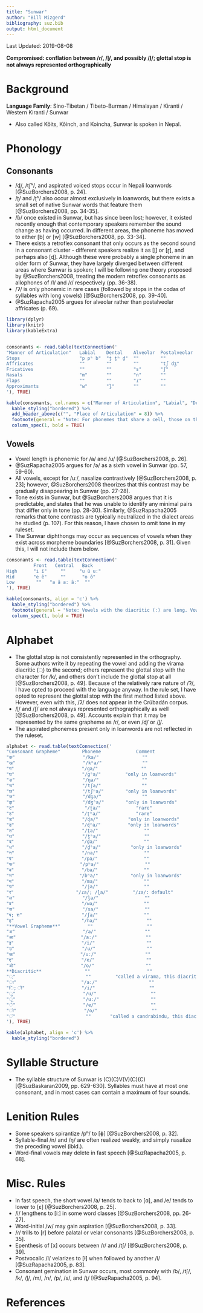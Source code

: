 ```yaml
---
title: "Sunwar"
author: "Bill Mizgerd"
bibliography: suz.bib
output: html_document
---
```


Last Updated: 2019-08-08

**Compromised: conflation between /ɾ/, /ɭ/, and possibly /l̪/; glottal stop is not always represented orthographically**

# Background

**Language Family**: Sino-Tibetan / Tibeto-Burman / Himalayan / Kiranti / Western Kiranti / Sunwar

* Also called Kõits, Kõinch, and Koincha, Sunwar is spoken in Nepal.

# Phonology

## Consonants

* /ɖ/, /tʃʰ/, and aspirated voiced stops occur in Nepali loanwords [@SuzBorchers2008, p. 24].
* /ʈ/ and /ʈʰ/ also occur almost exclusively in loanwords, but there exists a small set of native Sunwar words that feature them [@SuzBorchers2008, pp. 34-35].
* /ɓ/ once existed in Sunwar, but has since been lost; however, it existed recently enough that contemporary speakers remember the sound change as having occurred. In different areas, the phoneme has moved to either [b] or [w] [@SuzBorchers2008, pp. 33-34].
* There exists a retroflex consonant that only occurs as the second sound in a consonant cluster - different speakers realize it as [ɭ] or [ɽ], and perhaps also [ɖ]. Although these were probably a single phoneme in an older form of Sunwar, they have largely diverged between different areas where Sunwar is spoken; I will be following one theory proposed by @SuzBorchers2008, treating the modern retroflex consonants as allophones of /l/ and /ɾ/ respectively (pp. 36-38).
* /ʔ/ is only phonemic in rare cases (followed by stops in the codas of syllables with long vowels) [@SuzBorchers2008, pp. 39-40].
* @SuzRapacha2005 argues for alveolar rather than postalveolar affricates (p. 69).

```r

library(dplyr)
library(knitr)
library(kableExtra)


consonants <- read.table(textConnection('
"Manner of Articulation"   Labial    Dental    Alveolar  Postalveolar  Retroflex  Palatal  Velar      Glottal
Stops                      "p pʰ b"  "t̪ t̪ʰ d̪"  ""        ""            "ʈ ʈʰ"     ""       "k kʰ ɡ"   "ʔ"
Affricates                 ""        ""        ""        "tʃ dʒ"       ""         ""       ""         ""
Fricatives                 ""        ""        "s"       "ʃ"           ""         ""       ""         "h"
Nasals                     "m"       ""        "n"       ""            ""         ""       "ŋ"        ""
Flaps                      ""        ""        "ɾ"       ""            ""         ""       ""         ""
Approximants               "w"       "l̪"       ""        ""            "ɭ"        "j"      ""         ""
'), TRUE)

kable(consonants, col.names = c("Manner of Articulation", "Labial", "Dental", "Alveolar", "Postalveolar", "Retroflex", "Palatal", "Velar", "Glottal"), align = 'c') %>%
  kable_styling("bordered") %>%
  add_header_above(c("", "Place of Articulation" = 8)) %>%
  footnote(general = "Note: For phonemes that share a cell, those on the left are voiceless and those on the right are voiced. Where three phonemes share a cell, they are ordered voiceless, aspirated, and voiced.", general_title = "") %>%
  column_spec(1, bold = TRUE)
```

## Vowels

* Vowel length is phonemic for /a/ and /u/ [@SuzBorchers2008, p. 26].
* @SuzRapacha2005 argues for /ə/ as a sixth vowel in Sunwar (pp. 57, 59-60).
* All vowels, except for /uː/, nasalize contrastively [@SuzBorchers2008, p. 23]; however, @SuzBorchers2008 theorizes that this contrast may be gradually disappearing in Sunwar (pp. 27-28).
* Tone exists in Sunwar, but @SuzBorchers2008 argues that it is predictable, and states that he was unable to identify any minimal pairs that differ only in tone (pp. 28-30). Similarly, @SuzRapacha2005 remarks that tone contrasts are typically neutralized in the dialect areas he studied (p. 107). For this reason, I have chosen to omit tone in my ruleset.
* The Sunwar diphthongs may occur as sequences of vowels when they exist across morpheme boundaries [@SuzBorchers2008, p. 31]. Given this, I will not include them below.

```r
consonants <- read.table(textConnection('
          Front   Central   Back
High      "i ĩ"     ""     "u ũ uː"
Mid       "e ẽ"     ""      "o õ"
Low        ""   "a ã aː ãː"  ""
'), TRUE)

kable(consonants, align = 'c') %>%
  kable_styling("bordered") %>%
  footnote(general = "Note: Vowels with the diacritic (ː) are long. Vowels with the diacritic (◌̃) are nasal.", general_title = "") %>%
  column_spec(1, bold = TRUE)
```

# Alphabet

* The glottal stop is not consistently represented in the orthography. Some authors write it by repeating the vowel and adding the virama diacritic (्) to the second; others represent the glottal stop with the character for /k/, and others don't include the glottal stop at all [@SuzBorchers2008, p. 49]. Because of the relatively rare nature of /ʔ/, I have opted to proceed with the language anyway. In the rule set, I have opted to represent the glottal stop with the first method listed above. However, even with this, /ʔ/ does not appear in the Crúbadán corpus.
* /ɭ/ and /ʃ/ are not always represented orthographically as well [@SuzBorchers2008, p. 49]. Accounts explain that it may be represented by the same grapheme as /ɾ/, or even /ɖ/ or /l̪/.
* The aspirated phonemes present only in loanwords are not reflected in the ruleset.


```r

alphabet <- read.table(textConnection('
"Consonant Grapheme"        Phoneme             Comment
"क"                         "/ka/"                ""
"ख"                         "/kʰa/"               ""
"ग"                         "/ɡa/"                ""
"घ"                         "/ɡʱa/"         "only in loanwords"
"ङ"                         "/ŋa/"                ""
"च"                         "/tʃa/"               ""
"छ"                         "/tʃʰa/"        "only in loanwords"  
"ज"                         "/dʒa/"               ""
"झ"                         "/dʒʱa/"        "only in loanwords"  
"ट"                          "/ʈa/"             "rare"
"ठ"                         "/ʈʰa/"             "rare"  
"ड"                         "/ɖa/"           "only in loanwords"  
"ढ"                         "/ɖʱa/"          "only in loanwords"  
"त"                         "/t̪a/"                 ""
"थ"                         "/t̪ʰa/"                ""
"द"                         "/d̪a/"                 ""
"ध"                         "/d̪ʱa/"           "only in loanwords"   
"न"                         "/na/"                 ""
"प"                         "/pa/"                 ""
"फ"                        "/pʰa/"                 ""
"ब"                         "/ba/"                 ""
"भ"                        "/bʱa/"            "only in loanwords"  
"म"                         "/ma/"                 ""
"य"                         "/ja/"                 ""
"र"                       "/ɾa/; /ɭa/"         "/ɾa/: default"
"ल"                         "/l̪a/"                 ""
"व"                         "/wa/"                 ""
"स"                         "/sa/"                 ""
"ष; श"                      "/ʃa/"                 ""
"ह"                         "/ha/"                  ""
"**Vowel Grapheme**"          ""                    ""
"अ"                         "/a/"                  ""
"आ"                        "/aː/"                  ""
"इ"                         "/i/"                   ""
"उ"                         "/u/"                   ""
"ऊ"                        "/uː/"                  ""
"ए"                         "/e/"                   ""
"ओ"                        "/o/"                   ""
**Diacritic**                ""                     ""
"्"                          ""         "called a virama, this diacritic removes the inherent vowel or indicates a glottal stop when following duplicate vowels (see comment above)"
"ा"                        "/aː/"                   ""
"ि; ी"                     "/i/"                    ""
"ु"                         "/u/"                    ""
"ू"                         "/uː/"                   ""
"े"                         "/e/"                    ""
"ो"                         "/o/"                    ""
"ं"                          ""       "called a candrabindu, this diacritic marks nasalization of the preceding vowel"
'), TRUE)

kable(alphabet, align = 'c') %>%
  kable_styling("bordered")
```

# Syllable Structure

* The syllable structure of Sunwar is (C)(C)V(V)(C)(C) [@SuzBaskaran2009, pp. 629-630]. Syllables must have at most one consonant, and in most cases can contain a maximum of four sounds.

# Lenition Rules

* Some speakers spirantize /pʰ/ to [ɸ] [@SuzBorchers2008, p. 32].
* Syllable-final /n/ and /ŋ/ are often realized weakly, and simply nasalize the preceding vowel (ibid.).
* Word-final vowels may delete in fast speech [@SuzRapacha2005, p. 68].

# Misc. Rules

* In fast speech, the short vowel /a/ tends to back to [ɑ], and /e/ tends to lower to [ɛ] [@SuzBorchers2008, p. 25].
* /i/ lengthens to [iː] in some word classes [@SuzBorchers2008, pp. 26-27].
* Word-initial /w/ may gain aspiration [@SuzBorchers2008, p. 33].
* /ɾ/ trills to [r] before palatal or velar consonants [@SuzBorchers2008, p. 35].
* Epenthesis of [x] occurs between /ɾ/ and /tʃ/ [@SuzBorchers2008, p. 39].
* Postvocalic /l/ velarizes to [ɫ] when followed by another /l/ [@SuzRapacha2005, p. 83].
* Consonant gemination in Sunwar occurs, most commonly with /b/, /tʃ/, /k/, /l̪/, /m/, /n/, /p/, /s/, and /t̪/ [@SuzRapacha2005, p. 94].

# References
